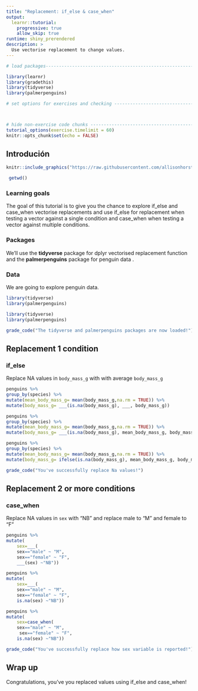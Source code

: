 ```yaml
---
title: "Replacement: if_else & case_when"
output: 
  learnr::tutorial:
    progressive: true
    allow_skip: true
runtime: shiny_prerendered
description: >
  Use vectorise replacement to change values.
---
```


<!-- Add JavaScript code for making the exercise code larger -->
<script language="JavaScript" src="js/exercise-font-size.js"></script>

```r
# load packages-----------------------------------------------------------------

library(learnr)
library(gradethis)
library(tidyverse)
library(palmerpenguins)

# set options for exercises and checking ---------------------------------------



# hide non-exercise code chunks ------------------------------------------------
tutorial_options(exercise.timelimit = 60)
knitr::opts_chunk$set(echo = FALSE)
```

## Introdución

```r
knitr::include_graphics("https://raw.githubusercontent.com/allisonhorst/palmerpenguins/master/man/figures/lter_penguins.png")
```

```r
 getwd()
```

### Learning goals

The goal of this tutorial is to give you the chance to explore if_else and case_when vectorise replacements and use if_else for replacement when testing a vector against a single condition and case_when when testing a vector against multiple conditions.

### Packages

We'll use the **tidyverse** package for dplyr vectorised replacement function and the **palmerpenguins** package for penguin data . 

### Data 
We are going to explore penguin data.

```r
library(tidyverse)
library(palmerpenguins)
```

```r
library(tidyverse)
library(palmerpenguins)
```

```r
grade_code("The tidyverse and palmerpenguins packages are now loaded!")
```

## Replacement 1 condition

### if_else 

Replace NA values in `body_mass_g` with with average `body_mass_g`

```r
penguins %>% 
group_by(species) %>%
mutate(mean_body_mass_g= mean(body_mass_g,na.rm = TRUE)) %>%
mutate(body_mass_g= ___(is.na(body_mass_g), ___, body_mass_g))
```

```r
penguins %>% 
group_by(species) %>%
mutate(mean_body_mass_g= mean(body_mass_g,na.rm = TRUE)) %>%
mutate(body_mass_g= ___(is.na(body_mass_g), mean_body_mass_g, body_mass_g))
```

```r
penguins %>% 
group_by(species) %>%
mutate(mean_body_mass_g= mean(body_mass_g,na.rm = TRUE)) %>%
mutate(body_mass_g= ifelse(is.na(body_mass_g), mean_body_mass_g, body_mass_g))
```

```r
grade_code("You've successfully replace Na values!")
```

## Replacement 2 or more conditions

### case_when 

Replace NA values in `sex` with "NB" and replace male to "M" and female to "F"

```r
penguins %>% 
mutate(  
	sex=___( 
	sex=="male" ~ "M",
	sex=="female" ~ "F",  
	___(sex) ~"NB"))  
```

```r
penguins %>% 
mutate(  
	sex=___( 
	sex=="male" ~ "M",
	sex=="female" ~ "F",  
	is.na(sex) ~"NB"))  
```

```r
penguins %>% 
mutate(  
	sex=case_when( 
	sex=="male" ~ "M",
	 sex=="female" ~ "F",  
	is.na(sex) ~"NB"))  
```

```r
grade_code("You've successfully replace how sex variable is reported!")
```

## Wrap up

Congratulations, you've you replaced values using if_else and case_when!
